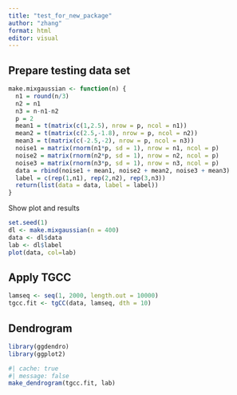 ```yaml
---
title: "test_for_new_package"
author: "zhang"
format: html
editor: visual
---
```


## Prepare testing data set

```r
make.mixgaussian <- function(n) {
  n1 = round(n/3)
  n2 = n1
  n3 = n-n1-n2
  p = 2
  mean1 = t(matrix(c(1,2.5), nrow = p, ncol = n1))
  mean2 = t(matrix(c(2.5,-1.8), nrow = p, ncol = n2))
  mean3 = t(matrix(c(-2.5,-2), nrow = p, ncol = n3))
  noise1 = matrix(rnorm(n1*p, sd = 1), nrow = n1, ncol = p)
  noise2 = matrix(rnorm(n2*p, sd = 1), nrow = n2, ncol = p)
  noise3 = matrix(rnorm(n3*p, sd = 1), nrow = n3, ncol = p)
  data = rbind(noise1 + mean1, noise2 + mean2, noise3 + mean3)
  label = c(rep(1,n1), rep(2,n2), rep(3,n3))
  return(list(data = data, label = label))
}

```

Show plot and results

```r
set.seed(1)
dl <- make.mixgaussian(n = 400)
data <- dl$data
lab <- dl$label
plot(data, col=lab)
```

## Apply TGCC

```r
lamseq <- seq(1, 2000, length.out = 10000)
tgcc.fit <- tgCC(data, lamseq, dth = 10)
```

## Dendrogram

```r
library(ggdendro)
library(ggplot2)
```

```r
#| cache: true
#| message: false
make_dendrogram(tgcc.fit, lab)
```
